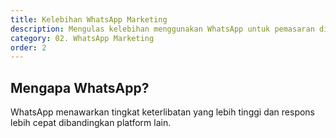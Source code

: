 ```yaml
---
title: Kelebihan WhatsApp Marketing
description: Mengulas kelebihan menggunakan WhatsApp untuk pemasaran dibandingkan media sosial atau email marketing.
category: 02. WhatsApp Marketing
order: 2
---
```


## Mengapa WhatsApp?

WhatsApp menawarkan tingkat keterlibatan yang lebih tinggi dan respons lebih cepat dibandingkan platform lain. 

